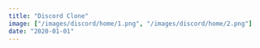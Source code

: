 ```yaml
---
title: "Discord Clone"
image: ["/images/discord/home/1.png", "/images/discord/home/2.png"]
date: "2020-01-01"
---
```


<Header
  title="Discord Clone"
  img="/images/discord/3.PNG"
  alt="Discord Picture"
/>
<List
  tec={["NextJS", "GraphQL", "Nexus", "Prisma"]}
  lib={["Framer Motion", "Formik", "Yup", "TailwindCSS", "Headless UI"]}
  year="2022"
  client="Propio"
  website=""
  repo="https://github.com/AguzzDev/discord-clone"
/>
<Galery
  imgs={[
    "/images/discord/4.PNG",
    "/images/discord/3.PNG",
    "/images/discord/1.PNG",
    "/images/discord/2.PNG",
    "/images/discord/5.PNG",
    "/images/discord/6.PNG",
  ]}
  alt="Discord Clone"
/>
